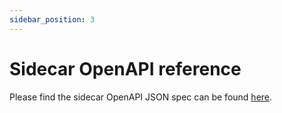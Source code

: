 ```yaml
---
sidebar_position: 3
---
```


# Sidecar OpenAPI reference

Please find the sidecar OpenAPI JSON spec can be found [here](/openapi).


<ApiDocMdx id="using-single-yaml" />
